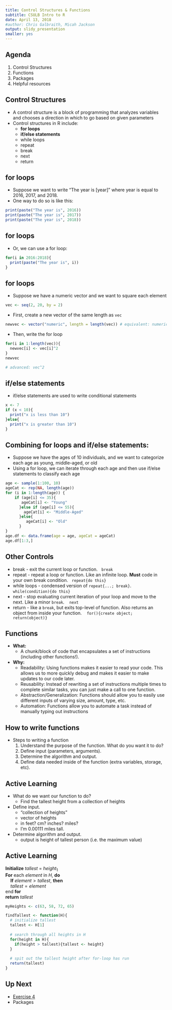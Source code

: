 ```yaml
---
title: Control Structures & Functions
subtitle: CSULB Intro to R
date: April 13, 2018
#author: Chris Galbraith, Micah Jackson
output: slidy_presentation
smaller: yes
---
```


## Agenda
1. Control Structures
2. Functions
3. Packages
4. Helpful resources


## Control Structures

+ A control structure is a block of programming that analyzes variables and chooses a direction in which to go based on given parameters
+ Control structures in R include:
    + **for loops**
    + **if/else statements**
    + while loops 
    + repeat
    + break 
    + next
    + return
  

## for loops

+ Suppose we want to write "The year is [year]" where year is equal to 2016, 2017, and 2018. 
+ One way to do so is like this:

```r
print(paste("The year is", 2016))
print(paste("The year is", 2017))
print(paste("The year is", 2018))
```


## for loops

+ Or, we can use a for loop: 

```r
for(i in 2016:2018){
  print(paste("The year is", i))
}
```


## for loops

+ Suppose we have a numeric vector and we want to square each element
```r
vec <- seq(2, 20, by = 2)
```
+ First, create a new vector of the same length as ```vec```
```r
newvec <- vector("numeric", length = length(vec)) # equivalent: numeric(length(vec))
```
+ Then, write the for loop
```r
for(i in 1:length(vec)){
  newvec[i] <- vec[i]^2
}
newvec

# advanced: vec^2
```


## if/else statements

+ if/else statements are used to write conditional statements

```r
x <- 7
if (x < 10){
  print("x is less than 10")
}else{
  print("x is greater than 10")
}
```

## Combining for loops and if/else statements:
+ Suppose we have the ages of 10 individuals, and we want to categorize each age as young, middle-aged, or old
+ Using a for loop, we can iterate through each age and then use if/else statements to classify each age

```r
age <- sample(1:100, 10)
ageCat <- rep(NA, length(age))
for (i in 1:length(age)) {
    if (age[i] <= 35){
       ageCat[i] <- "Young"
      }else if (age[i] <= 55){
        ageCat[i] <- "Middle-Aged"
      }else{
         ageCat[i] <- "Old"
      } 
}
age.df <- data.frame(age = age, ageCat = ageCat)
age.df[1:3,]
```


## Other Controls
+ break - exit the current loop or function. &nbsp;&nbsp;```break```
+ repeat - repeat a loop or function. Like an infinite loop. **Must** code in your own break condition. &nbsp;&nbsp;```repeat{do this}```
+ while loops -  condensed version of ```repeat{...; break}```. &nbsp;&nbsp; ```while(condition){do this}```
+ next - stop evaluating current iteration of your loop and move to the next. Like a minor ```break```. &nbsp;&nbsp; ```next```
+ return - like a ```break```, but exits top-level of function. Also returns an object from inside your function. &nbsp;&nbsp; ```for(){create object; return(object)}```

## Functions
+ **What:** 
    + A chunk/block of code that encapsulates a set of instructions (including other functions!).

+ **Why:** <!-- Wording ok? -->
    + Readability: Using functions makes it easier to read your code. This allows us to more quickly debug and makes it easier to make updates to our code later.
    + Reusability: Instead of rewriting a set of instructions multiple times to complete similar tasks, you can just make a call to one function.
    + Abstraction/Generalization: Functions should allow you to easily use different inputs of varying size, amount, type, etc.
    + Automation: Functions allow you to automate a task instead of manually typing out instructions
    

## How to write functions
+ Steps to writing a function
    1. Understand the purpose of the function. What do you want it to do?
    2. Define input (parameters, arguments).
    3. Determine the algorithm and output.
    4. Define data needed inside of the function (extra variables, storage, etc).
    

## Active Learning
+ What do we want our function to do?
    + Find the tallest height from a collection of heights
+ Define input.
    + "collection of heights"
    + vector of heights
    + in feet? cm? inches? miles?
    + I'm 0.00111 miles tall.
+ Determine algorithm and output.
    + output is height of tallest person (i.e. the maximum value)

    
## Active Learning
**Initialize** $tallest$ = $height_1$  
**For** each $element$ in $H$, **do**  
&nbsp;&nbsp;&nbsp;&nbsp;**If** $element > tallest$, **then**  
&nbsp;&nbsp;&nbsp;&nbsp;$tallest = element$  
end **for**  
**return** $tallest$  

```r
myHeights <- c(63, 58, 72, 65)

findTallest <- function(H){
  # initialize tallest
  tallest <- H[1]
  
  # search through all heights in H
  for(height in H){
    if(height > tallest){tallest <- height}
  }
  
  # spit out the tallest height after for-loop has run
  return(tallest)
}
```


## Up Next
+ [Exercise 4](https://datumu.github.io/CSULB_Intro_R/exercises/exercise_4/ex_4.html)
+ Packages
